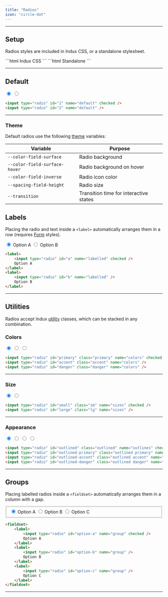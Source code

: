 ```yaml
---
title: "Radios"
icon: "circle-dot"
---
```



---

## Setup

Radios styles are included in Indux CSS, or a standalone stylesheet.

<CodeGroup>
```html Indux CSS
<head>
    <link rel="stylesheet" href="https://cdn.jsdelivr.net/npm/indux/dist/indux.css" />
</head>
```
```html Standalone
<head>
    <link rel="stylesheet" href="https://cdn.jsdelivr.net/npm/indux/dist/indux.theme.css" />
    <link rel="stylesheet" href="https://cdn.jsdelivr.net/npm/indux/dist/indux.radio.css" />
</head>
```
</CodeGroup>

<StyleDisclosure />

---

## Default

<Frame>
    <input type="radio" id="11" name="default" checked />
    <input type="radio" id="22" name="default" />
</Frame>

```html
<input type="radio" id="1" name="default" checked />
<input type="radio" id="2" name="default" />
```

---

### Theme

Default radios use the following [theme](/styles/theme) variables:

| Variable | Purpose |
|----------|---------|
| `--color-field-surface` | Radio background |
| `--color-field-surface-hover` | Radio background on hover |
| `--color-field-inverse` | Radio icon color |
| `--spacing-field-height` | Radio size |
| `--transition` | Transition time for interactive states |

## Labels

Placing the radio and text inside a `<label>` automatically arranges them in a row (requires [Form](/elements/forms/forms) styles).


<Frame>
    <label>
        <input type="radio" id="a1"name="labelled" checked />
        Option A
    </label>
    <label>
        <input type="radio" id="b2" name="labelled" />
        Option B
    </label>
</Frame>

```html
<label>
    <input type="radio" id="a" name="labelled" checked />
    Option A
</label>
<label>
    <input type="radio" id="b" name="labelled" />
    Option B
</label>
```

---

## Utilities

Radios accept Indux [utility](/styles/utilities) classes, which can be stacked in any combination.

### Colors

<Frame>
    <input type="radio" id="primary1" class="primary" name="colors" checked />
    <input type="radio" id="accent2" class="accent" name="colors" />
    <input type="radio" id="danger3" class="danger" name="colors" />
</Frame>

```html
<input type="radio" id="primary" class="primary" name="colors" checked />
<input type="radio" id="accent" class="accent" name="colors" />
<input type="radio" id="danger" class="danger" name="colors" />
```

---

### Size

<Frame>
    <input type="radio" id="small1" class="sm" name="sizes" checked />
    <input type="radio" id="large2" class="lg" name="sizes" />
</Frame>

```html
<input type="radio" id="small" class="sm" name="sizes" checked />
<input type="radio" id="large" class="lg" name="sizes" />
```

---

### Appearance

<Frame>
    <input type="radio" id="outlined1" class="outlined" name="outlines" checked />
    <input type="radio" id="outlined-primary2" class="outlined primary" name="outlines" />
    <input type="radio" id="outlined-accent3" class="outlined accent" name="outlines" />
    <input type="radio" id="outlined-danger4" class="outlined danger" name="outlines" />
</Frame>

```html
<input type="radio" id="outlined" class="outlined" name="outlines" checked />
<input type="radio" id="outlined-primary" class="outlined primary" name="outlines" />
<input type="radio" id="outlined-accent" class="outlined accent" name="outlines" />
<input type="radio" id="outlined-danger" class="outlined danger" name="outlines" />
```

---

## Groups

Placing labelled radios inside a `<fieldset>` automatically arranges them in a column with a gap.

<Frame>
<fieldset>
    <label>
        <input type="radio" id="option-a1" name="group" checked />
        Option A
    </label>
    <label>
        <input type="radio" id="option-b2" name="group" />
        Option B
    </label>
    <label>
        <input type="radio" id="option-c3" name="group" />
        Option C
    </label>
</fieldset>
</Frame>

```html
<fieldset>
    <label>
        <input type="radio" id="option-a" name="group" checked />
        Option A
    </label>
    <label>
        <input type="radio" id="option-b" name="group" />
        Option B
    </label>
    <label>
        <input type="radio" id="option-c" name="group" />
        Option C
    </label>
</fieldset>
```

---